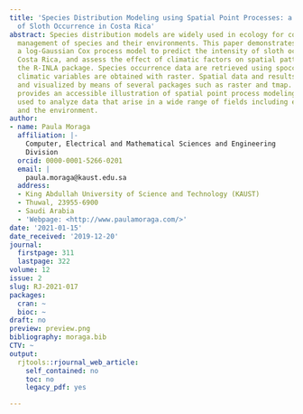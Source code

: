 ```yaml
---
title: 'Species Distribution Modeling using Spatial Point Processes: a Case Study
  of Sloth Occurrence in Costa Rica'
abstract: Species distribution models are widely used in ecology for conservation
  management of species and their environments. This paper demonstrates how to fit
  a log-Gaussian Cox process model to predict the intensity of sloth occurrence in
  Costa Rica, and assess the effect of climatic factors on spatial patterns using
  the R-INLA package. Species occurrence data are retrieved using spocc, and spatial
  climatic variables are obtained with raster. Spatial data and results are manipulated
  and visualized by means of several packages such as raster and tmap. This paper
  provides an accessible illustration of spatial point process modeling that can be
  used to analyze data that arise in a wide range of fields including ecology, epidemiology
  and the environment.
author:
- name: Paula Moraga
  affiliation: |-
    Computer, Electrical and Mathematical Sciences and Engineering
    Division
  orcid: 0000-0001-5266-0201
  email: |
    paula.moraga@kaust.edu.sa
  address:
  - King Abdullah University of Science and Technology (KAUST)
  - Thuwal, 23955-6900
  - Saudi Arabia
  - 'Webpage: <http://www.paulamoraga.com/>'
date: '2021-01-15'
date_received: '2019-12-20'
journal:
  firstpage: 311
  lastpage: 322
volume: 12
issue: 2
slug: RJ-2021-017
packages:
  cran: ~
  bioc: ~
draft: no
preview: preview.png
bibliography: moraga.bib
CTV: ~
output:
  rjtools::rjournal_web_article:
    self_contained: no
    toc: no
    legacy_pdf: yes

---
```

